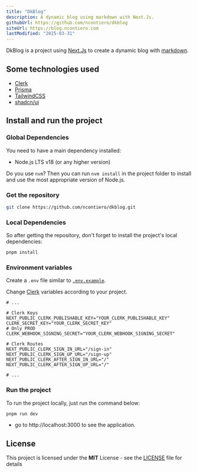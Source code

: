 ```yaml
---
title: "DkBlog"
description: A dynamic blog using markdown with Next.Js.
githubUrl: https://github.com/ncontiero/dkblog
siteUrl: https://blog.ncontiero.com
lastModified: "2025-03-31"
---
```


DkBlog is a project using [Next.Js](https://nextjs.org/) to create a dynamic blog with [markdown](https://www.markdownguide.org/).

## Some technologies used

- [Clerk](https://clerk.com/)
- [Prisma](https://www.prisma.io/)
- [TailwindCSS](https://tailwindcss.com/)
- [shadcn/ui](https://ui.shadcn.com/)

## Install and run the project

### Global Dependencies

You need to have a main dependency installed:

- Node.js LTS v18 (or any higher version)

Do you use `nvm`? Then you can run `nvm install` in the project folder to install and use the most appropriate version of Node.js.

### Get the repository

```bash
git clone https://github.com/ncontiero/dkblog.git
```

### Local Dependencies

So after getting the repository, don't forget to install the project's local dependencies:

```bash
pnpm install
```

### Environment variables

Create a `.env` file similar to [`.env.example`](https://github.com/ncontiero/dkblog/blob/master/.env.example).

Change [Clerk](https://dashboard.clerk.com/) variables according to your project.

```env
# ...

# Clerk Keys
NEXT_PUBLIC_CLERK_PUBLISHABLE_KEY="YOUR_CLERK_PUBLISHABLE_KEY"
CLERK_SECRET_KEY="YOUR_CLERK_SECRET_KEY"
# Only PROD
CLERK_WEBHOOK_SIGNING_SECRET="YOUR_CLERK_WEBHOOK_SIGNING_SECRET"

# Clerk Routes
NEXT_PUBLIC_CLERK_SIGN_IN_URL="/sign-in"
NEXT_PUBLIC_CLERK_SIGN_UP_URL="/sign-up"
NEXT_PUBLIC_CLERK_AFTER_SIGN_IN_URL="/"
NEXT_PUBLIC_CLERK_AFTER_SIGN_UP_URL="/"

# ...
```

### Run the project

To run the project locally, just run the command below:

```bash
pnpm run dev
```

- go to http://localhost:3000 to see the application.

## License

This project is licensed under the **MIT** License - see the [LICENSE](https://github.com/ncontiero/dkblog/blob/master/LICENSE) file for details
